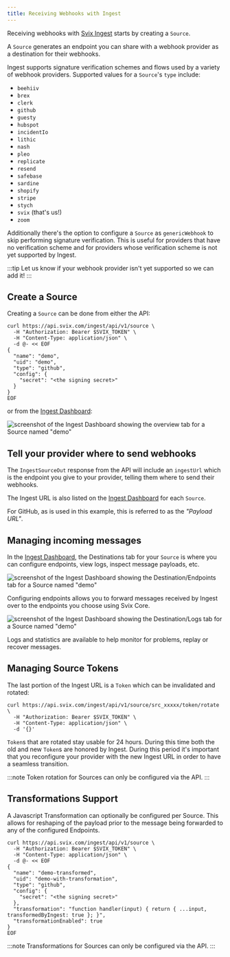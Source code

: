```yaml
---
title: Receiving Webhooks with Ingest
---
```



Receiving webhooks with [Svix Ingest] starts by creating a `Source`.

A `Source` generates an endpoint you can share with a webhook provider as a
destination for their webhooks.

Ingest supports signature verification schemes and flows used by a variety of
webhook providers. Supported values for a `Source`'s `type` include:

- `beehiiv`
- `brex`
- `clerk`
- `github`
- `guesty`
- `hubspot`
- `incidentIo`
- `lithic`
- `nash`
- `pleo`
- `replicate`
- `resend`
- `safebase`
- `sardine`
- `shopify`
- `stripe`
- `stych`
- `svix` (that's us!)
- `zoom`

Additionally there's the option to configure a `Source` as `genericWebhook` to
skip performing signature verification. This is useful for providers that have
no verification scheme and for providers whose verification scheme is not yet
supported by Ingest.

:::tip
Let us know if your webhook provider isn't yet supported so we can add it!
:::


## Create a Source

Creating a `Source` can be done from either the API:

```shell
curl https://api.svix.com/ingest/api/v1/source \
  -H "Authorization: Bearer $SVIX_TOKEN" \
  -H "Content-Type: application/json" \
  -d @- << EOF
{
  "name": "demo",
  "uid": "demo",
  "type": "github",
  "config": {
    "secret": "<the signing secret>"
  }
}
EOF
```

or from the [Ingest Dashboard]:

![screenshot of the Ingest Dashboard showing the overview tab for a Source named "demo"](../../static/img/ingest/source-edit.png)


## Tell your provider where to send webhooks

The `IngestSourceOut` response from the API will include an `ingestUrl` which is
the endpoint you give to your provider, telling them where to send their
webhooks.

The Ingest URL is also listed on the [Ingest Dashboard] for each `Source`.

For GitHub, as is used in this example, this is referred to as the
_"Payload URL"_.


## Managing incoming messages

In the [Ingest Dashboard], the Destinations tab for your `Source` is where you
can configure endpoints, view logs, inspect message payloads, etc.

![screenshot of the Ingest Dashboard showing the Destination/Endpoints tab for a Source named "demo"](../../static/img/ingest/destination-endpoints.png)

Configuring endpoints allows you to forward messages received by Ingest over to
the endpoints you choose using Svix Core.

![screenshot of the Ingest Dashboard showing the Destination/Logs tab for a Source named "demo"](../../static/img/ingest/destination-logs.png)

Logs and statistics are available to help monitor for problems, replay or
recover messages.


## Managing Source Tokens

The last portion of the Ingest URL is a `Token` which can be
invalidated and rotated:

```shell
curl https://api.svix.com/ingest/api/v1/source/src_xxxxx/token/rotate \
  -H "Authorization: Bearer $SVIX_TOKEN" \
  -H "Content-Type: application/json" \
  -d '{}'
```

`Token`s that are rotated stay usable for 24 hours. During this time both the
old and new `Token`s are honored by Ingest. During this period it's important
that you reconfigure your provider with the new Ingest URL in order to have a
seamless transition.

:::note
Token rotation for Sources can only be configured via the API.
:::


## Transformations Support

A Javascript Transformation can optionally be configured per Source. This allows
for reshaping of the payload prior to the message being forwarded to any of the
configured Endpoints.

```shell
curl https://api.svix.com/ingest/api/v1/source \
  -H "Authorization: Bearer $SVIX_TOKEN" \
  -H "Content-Type: application/json" \
  -d @- << EOF
{
  "name": "demo-transformed",
  "uid": "demo-with-transformation",
  "type": "github",
  "config": {
    "secret": "<the signing secret>"
  },
  "transformation": "function handler(input) { return { ...input, transformedByIngest: true }; }",
  "transformationEnabled": true
}
EOF
```

:::note
Transformations for Sources can only be configured via the API.
:::

[Svix Ingest]: https://svix.com/ingest
[Ingest Dashboard]: https://dashboard.svix.com/ingest
